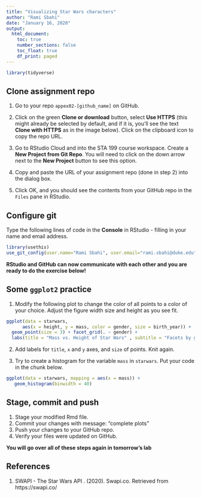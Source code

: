 ```yaml
---
title: "Visualizing Star Wars characters"
author: "Rami Sbahi"
date: "January 16, 2020"
output: 
  html_document:
    toc: true
    number_sections: false
    toc_float: true
    df_print: paged
---
```


```r
library(tidyverse)
```

## Clone assignment repo

1. Go to your repo `appex02-[github_name]` on GitHub.

2. Click on the green **Clone or download** button, select **Use HTTPS** 
   (this might already be selected by default, and if it is, you'll see the 
   text **Clone with HTTPS** as in the image below). 
   Click on the clipboard icon to copy the repo URL.

3. Go to RStudio Cloud and into the STA 199 course workspace. 
   Create a **New Project from Git Repo**. You will need to click on the down 
   arrow next to the **New Project** button to see this option.

4. Copy and paste the URL of your assignment repo (done in step 2) into 
   the dialog box.

5. Click OK, and you should see the contents from your GitHub repo in the 
   `Files` pane in RStudio. 

## Configure git

Type the following lines of code in the **Console** in RStudio - filling in 
your name and email address.

```r
library(usethis)
use_git_config(user.name="Rami Sbahi", user.email="rami.sbahi@duke.edu")
```

**RStudio and GitHub can now communicate with each other and you are **
**ready to do the exercise below!**

## Some `ggplot2` practice

1. Modify the following plot to change the color of all points to a color of
   your choice. Adjust the figure width size and height as you see fit.

```r
ggplot(data = starwars, 
      aes(x = height, y = mass, color = gender, size = birth_year)) +
  geom_point(size = 3) + facet_grid(. ~ gender) + 
  labs(title = "Mass vs. Height of Star Wars" , subtitle = "Facets by gender", size = "_____", x = "Height", y = "Mass")
```

2. Add labels for `title`, `x` and `y` axes, and `size` of points. Knit again.

3. Try to create a histogram for the variable `mass` in `starwars`. Put your
   code in the chunk below.
   
```r
ggplot(data = starwars, mapping = aes(x = mass)) + 
   geom_histogram(binwidth = 40)
```
   
## Stage, commit and push

1. Stage your modified Rmd file.
2. Commit your changes with message: "complete plots"
3. Push your changes to your GitHub repo.
4. Verify your files were updated on GitHub.

**You will go over all of these steps again in tomorrow's lab**

## References

1. SWAPI - The Star Wars API . (2020). Swapi.co. 
   Retrieved from https://swapi.co/
